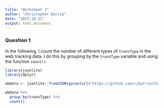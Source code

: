 ```yaml
---
title: "Worksheet 1"
author: "Christopher Barrie"
date: "2023-10-12"
output: html_document
---
```


### Question 1

In the following, I count the number of different types of `transType` in the web tracking data. I do this by grouping by the `transType` variable and using the function `count()`.

```r
library(jsonlite)
library(dplyr)

wbdata <- jsonlite::fromJSON(gzcon(url("https://github.com/cjbarrie/CS-ED/blob/main/data/web_historian_data.json?raw=true")))

wbdata %>% 
  group_by(transType) %>%
  count()
```
